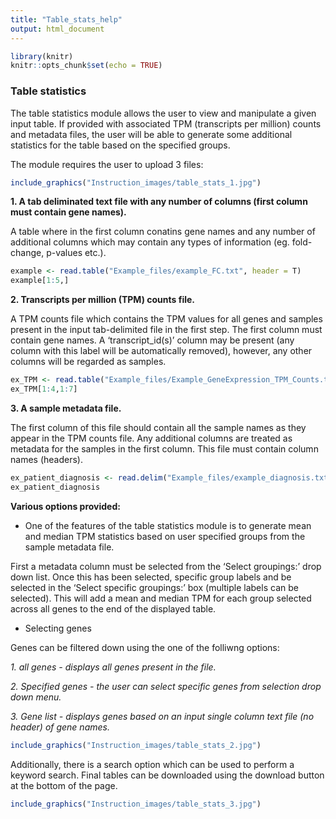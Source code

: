 ---
title: "Table_stats_help"
output: html_document
---

```{r include = FALSE}
library(knitr)
knitr::opts_chunk$set(echo = TRUE)
```

### Table statistics

The table statistics module allows the user to view and manipulate a given input table. If provided with associated TPM (transcripts per million) counts and metadata files, the user will be able to generate some additional statistics for the table based on the specified groups. 

The module requires the user to upload 3 files:

```{r out.width = "75%", fig.align='center', echo=FALSE}

include_graphics("Instruction_images/table_stats_1.jpg")
```

**1. A tab deliminated text file with any number of columns (first column must contain gene names).** 

A table where in the first column conatins gene names and any number of additional columns which may contain any types of information (eg. fold-change, p-values etc.).

```{r, echo=FALSE, fig.align='center'}
example <- read.table("Example_files/example_FC.txt", header = T)
example[1:5,]
```

**2. Transcripts per million (TPM) counts file.**

A TPM counts file which contains the TPM values for all genes and samples present in the input tab-delimited file in the first step. The first column must contain gene names. A 'transcript_id(s)' column may be present (any column with this label will be automatically removed), however, any other columns will be regarded as samples.

```{r echo=FALSE, fig.align='center' }
ex_TPM <- read.table("Example_files/Example_GeneExpression_TPM_Counts.txt", header = T, sep="\t")
ex_TPM[1:4,1:7]
```

**3. A sample metadata file.** 

The first column of this file should contain all the sample names as they appear in the TPM counts file. Any additional columns are treated as metadata for the samples in the first column. This file must contain column names (headers). 

```{r echo=FALSE, fig.align='center' }
ex_patient_diagnosis <- read.delim("Example_files/example_diagnosis.txt", header = T, sep="\t")
ex_patient_diagnosis
```

**Various options provided:**

* One of the features of the table statistics module is to generate mean and median TPM statistics based on user specified groups from the sample metadata file. 

First a metadata column must be selected from the 'Select groupings:' drop down list. Once this has been selected, specific group labels and be selected in the 'Select specific groupings:' box (multiple labels can be selected). This will add a mean and median TPM for each group selected across all genes to the end of the displayed table. 

* Selecting genes 

Genes can be filtered down using the one of the folliwng options: 

  *1. all genes - displays all genes present in the file.*

  *2. Specified genes - the user can select specific genes from selection drop down menu.*

  *3. Gene list - displays genes based on an input single column text file (no header) of gene names.*

```{r out.width = "75%", fig.align='center', echo=FALSE}
include_graphics("Instruction_images/table_stats_2.jpg")
```

Additionally, there is a search option which can be used to perform a keyword search. Final tables can be downloaded using the download button at the bottom of the page. 

```{r out.width = "75%", fig.align='center', echo=FALSE}
include_graphics("Instruction_images/table_stats_3.jpg")
```


